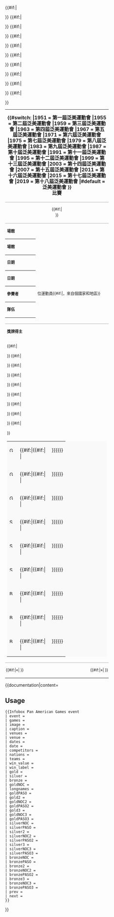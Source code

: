 <table class="infobox" cellpadding="3" style="width:27em; text-align:left; font-size:90%; line-height:1.5em; border-collapse:collapse;">
<tr><td colspan="2" style="text-align:center; font-size:125%; font-weight:bold; border-bottom:1px solid #aaa;">{{#switch:{{{games}}}
|1951 = 第一屆泛美運動會
|1955 = 第二屆泛美運動會
|1959 = 第三屆泛美運動會
|1963 = 第四屆泛美運動會
|1967 = 第五屆泛美運動會
|1971 = 第六屆泛美運動會
|1975 = 第七屆泛美運動會
|1979 = 第八屆泛美運動會
|1983 = 第九屆泛美運動會
|1987 = 第十屆泛美運動會
|1991 = 第十一屆泛美運動會
|1995 = 第十二屆泛美運動會
|1999 = 第十三屆泛美運動會
|2003 = 第十四屆泛美運動會
|2007 = 第十五屆泛美運動會
|2011 = 第十六屆泛美運動會
|2015 = 第十七屆泛美運動會
|2019 = 第十八屆泛美運動會
|#default = 泛美運動會
}}<br/>{{{event}}}比賽</td></tr>
{{#if:{{{image|}}}|<tr><td colspan="2" style="text-align:center; border-bottom:1px solid #aaa;"> {{{image}}} {{#if:{{{caption|}}}|<br /><span style="font-size:95%">{{{caption}}}</span> }}</td></tr>}}<!--
-->{{#if:{{{venues|}}}|<tr><th>場館</th><td>{{{venues}}}</td></tr>}}<!--
-->{{#if:{{{venue|}}}|<tr><th>場館</th><td>{{{venue}}}</td></tr>}}<!--
-->{{#if:{{{dates|}}}|<tr><th>日期</th><td>{{{dates}}}</td></tr>}}<!--
-->{{#if:{{{date|}}}|<tr><th>日期</th><td>{{{date}}}</td></tr>}}<!--
-->{{#if:{{{competitors|}}}|<tr><th>參賽者</th><td>{{{competitors}}}位運動員{{#if:{{{nations|}}}|，來自{{{nations}}}個國家和地區}}</td></tr>}}<!--
-->{{#if:{{{teams|}}}|<tr><th>隊伍</th><td>{{{teams}}}</td></tr>}}<!--
-->{{#if:{{{win_value|}}}|<tr><th>{{{win_label|Winning&nbsp;time}}}</th><td>{{{win_value}}}</td></tr>}}<!--
-->{{#if:{{{gold|}}}{{{silver|}}}{{{bronze|}}}|
<tr><th colspan="2" style="border-top:1px solid #aaa;">獎牌得主</th></tr>
<tr><td colspan="2"><table style="background-color:#f9f9f9;"><!--
-->{{#if:{{{gold|}}}|<tr style="vertical-align:top;"><td>[[File:Gold medal icon.svg|14px|Gold medal]]&nbsp;</td><td class="nowraplinks">{{{gold}}}{{#if:{{{goldNOC|}}}|{{#if:{{{longnames|}}}|<br/>|</td><td>&nbsp;}}{{flagPASO|{{{goldNOC}}}|{{{games|}}}||{{#if:{{{goldPASO|}}}|PASO}}}}}}</td></tr>}}<!--
-->{{#if:{{{gold2|}}}|<tr style="vertical-align:top;"><td>[[File:Gold medal icon.svg|14px|Gold medal]]&nbsp;</td><td class="nowraplinks">{{{gold2}}}{{#if:{{{goldNOC2|}}}|{{#if:{{{longnames|}}}|<br/>|</td><td>&nbsp;}}{{flagPASO|{{{goldNOC2}}}|{{{games|}}}||{{#if:{{{goldPASO2|}}}|PASO}}}}}}</td></tr>}}<!--
-->{{#if:{{{gold3|}}}|<tr style="vertical-align:top;"><td>[[File:Gold medal icon.svg|14px|Gold medal]]&nbsp;</td><td class="nowraplinks">{{{gold3}}}{{#if:{{{goldNOC3|}}}|{{#if:{{{longnames|}}}|<br/>|</td><td>&nbsp;}}{{flagPASO|{{{goldNOC3}}}|{{{games|}}}||{{#if:{{{goldPASO3|}}}|PASO}}}}}}</td></tr>}}<!--
-->{{#if:{{{silver|}}}|<tr style="vertical-align:top;"><td>[[File:Silver medal icon.svg|14px|Silver medal]]&nbsp;</td><td class="nowraplinks">{{{silver}}}{{#if:{{{silverNOC|}}}|{{#if:{{{longnames|}}}|<br/>|</td><td>&nbsp;}}{{flagPASO|{{{silverNOC}}}|{{{games|}}}||{{#if:{{{silverPASO|}}}|PASO}}}}}}</td></tr>}}<!--
-->{{#if:{{{silver2|}}}|<tr style="vertical-align:top;"><td>[[File:Silver medal icon.svg|14px|Silver medal]]&nbsp;</td><td class="nowraplinks">{{{silver2}}}{{#if:{{{silverNOC2|}}}|{{#if:{{{longnames|}}}|<br/>|</td><td>&nbsp;}}{{flagPASO|{{{silverNOC2}}}|{{{games|}}}||{{#if:{{{silverPASO2|}}}|PASO}}}}}}</td></tr>}}<!--
-->{{#if:{{{silver3|}}}|<tr style="vertical-align:top;"><td>[[File:Silver medal icon.svg|14px|Silver medal]]&nbsp;</td><td class="nowraplinks">{{{silver3}}}{{#if:{{{silverNOC3|}}}|{{#if:{{{longnames|}}}|<br/>|</td><td>&nbsp;}}{{flagPASO|{{{silverNOC3}}}|{{{games|}}}||{{#if:{{{silverPASO3|}}}|PASO}}}}}}</td></tr>}}<!--
-->{{#if:{{{bronze|}}}|<tr style="vertical-align:top;"><td>[[File:Bronze medal icon.svg|14px|Bronze medal]]&nbsp;</td><td class="nowraplinks">{{{bronze}}}{{#if:{{{bronzeNOC|}}}|{{#if:{{{longnames|}}}|<br/>|</td><td>&nbsp;}}{{flagPASO|{{{bronzeNOC}}}|{{{games|}}}||{{#if:{{{bronzePASO|}}}|PASO}}}}}}</td></tr>}}<!--
-->{{#if:{{{bronze2|}}}|<tr style="vertical-align:top;"><td>[[File:Bronze medal icon.svg|14px|Bronze medal]]&nbsp;</td><td class="nowraplinks">{{{bronze2}}}{{#if:{{{bronzeNOC2|}}}|{{#if:{{{longnames|}}}|<br/>|</td><td>&nbsp;}}{{flagPASO|{{{bronzeNOC2}}}|{{{games|}}}||{{#if:{{{bronzePASO2|}}}|PASO}}}}}}</td></tr>}}<!--
-->{{#if:{{{bronze3|}}}|<tr style="vertical-align:top;"><td>[[File:Bronze medal icon.svg|14px|Bronze medal]]&nbsp;</td><td class="nowraplinks">{{{bronze3}}}{{#if:{{{bronzeNOC3|}}}|{{#if:{{{longnames|}}}|<br/>|</td><td>&nbsp;}}{{flagPASO|{{{bronzeNOC3}}}|{{{games|}}}||{{#if:{{{bronzePASO3|}}}|PASO}}}}}}</td></tr>}}<!--
--></table></td></tr>}}<!--
-->{{#if:{{{prev|}}}{{{next|}}}|<tr><td style="text-align:left;border-top:1px solid #aaa; padding:0.2em;">{{#if:{{{prev|}}}|«{{{prev}}}|&nbsp;}}</td><td style="text-align:right;border-top:1px solid #aaa; padding:0.2em;">{{#if:{{{next|}}}|{{{next}}}»|&nbsp;}}</td></tr>}}<!--
--></table><noinclude>{{documentation|content=
<!--{{Documentation|content=
{{Convert to use Infobox}}-->

==Usage==
<pre>
{{Infobox Pan American Games event
| event = 
| games = 
| image = 
| caption = 
| venues = 
| venue = 
| dates = 
| date = 
| competitors = 
| nations = 
| teams = 
| win_value = 
| win_label = 
| gold = 
| silver = 
| bronze = 
| goldNOC = 
| longnames = 
| goldPASO = 
| gold2 = 
| goldNOC2 = 
| goldPASO2 = 
| gold3 = 
| goldNOC3 = 
| goldPASO3 = 
| silverNOC = 
| silverPASO = 
| silver2 = 
| silverNOC2 = 
| silverPASO2 = 
| silver3 = 
| silverNOC3 = 
| silverPASO3 = 
| bronzeNOC = 
| bronzePASO = 
| bronze2 = 
| bronzeNOC2 = 
| bronzePASO2 = 
| bronze3 = 
| bronzeNOC3 = 
| bronzePASO3 = 
| prev = 
| next = 
}}
</pre>
<!--[[Category:Pan American Games infobox templates]]-->
}}</noinclude>